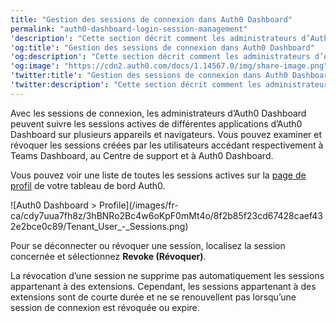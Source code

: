 ```yaml
---
title: "Gestion des sessions de connexion dans Auth0 Dashboard"
permalink: "auth0-dashboard-login-session-management"
'description': "Cette section décrit comment les administrateurs d’Auth0 Dashboard peuvent afficher et révoquer les sessions de connexion."
'og:title': "Gestion des sessions de connexion dans Auth0 Dashboard"
'og:description': "Cette section décrit comment les administrateurs d’Auth0 Dashboard peuvent afficher et révoquer les sessions de connexion."
'og:image': "https://cdn2.auth0.com/docs/1.14567.0/img/share-image.png"
'twitter:title': "Gestion des sessions de connexion dans Auth0 Dashboard"
'twitter:description': "Cette section décrit comment les administrateurs d’Auth0 Dashboard peuvent afficher et révoquer les sessions de connexion."
---
```


Avec les sessions de connexion, les administrateurs d’<Tooltip href="/docs/docs/fr-ca/glossary?term=auth0-dashboard" tip="Auth0 Dashboard
Principal produit d’Auth0 pour configurer vos services." cta="Voir le glossaire">Auth0 Dashboard</Tooltip> peuvent suivre les sessions actives de différentes applications d’Auth0 Dashboard sur plusieurs appareils et navigateurs. Vous pouvez examiner et révoquer les sessions créées par les utilisateurs accédant respectivement à Teams Dashboard, au Centre de support et à Auth0 Dashboard.

Vous pouvez voir une liste de toutes les sessions actives sur la [page de profil](https://manage.auth0.com/#/profile/sessions) de votre tableau de bord Auth0.

<Frame>![Auth0 Dashboard > Profile](/images/fr-ca/cdy7uua7fh8z/3hBNRo2Bc4w6oKpF0mMt4o/8f2b85f23cd67428caef432e2bce0c89/Tenant_User_-_Sessions.png)</Frame>

Pour se déconnecter ou révoquer une session, localisez la session concernée et sélectionnez **Revoke (Révoquer)**.

<Callout icon="file-lines" color="#0EA5E9" iconType="regular">

La révocation d’une session ne supprime pas automatiquement les sessions appartenant à des extensions. Cependant, les sessions appartenant à des extensions sont de courte durée et ne se renouvellent pas lorsqu’une session de connexion est révoquée ou expire.

</Callout>

